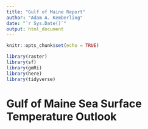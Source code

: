 ```yaml
---
title: "Gulf of Maine Report"
author: "Adam A. Kemberling"
date: "`r Sys.Date()`"
output: html_document
---
```


```r
knitr::opts_chunk$set(echo = TRUE)

library(raster)
library(sf)
library(gmRi)
library(here)
library(tidyverse)
```

#  Gulf of Maine Sea Surface Temperature Outlook

